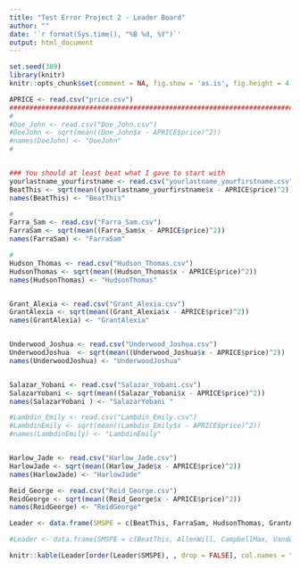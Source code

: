 ```yaml
---
title: "Test Error Project 2 - Leader Board"
author: ""
date: '`r format(Sys.time(), "%B %d, %Y")`'
output: html_document
---
```


```r
set.seed(389)
library(knitr)
knitr::opts_chunk$set(comment = NA, fig.show = 'as.is', fig.height = 4, fig.width = 4, prompt = TRUE, highlight = TRUE, tidy = FALSE, warning = FALSE, message = FALSE, tidy.opts=list(blank = TRUE, width.cutoff= 75, cache = TRUE))
```


```r
APRICE <- read.csv("price.csv")
#########################################################################
#
#Doe_John <- read.csv("Doe_John.csv")
#DoeJohn <- sqrt(mean((Doe_John$x - APRICE$price)^2))
#names(DoeJohn) <- "DoeJohn"
#


### You should at least beat what I gave to start with
yourlastname_yourfirstname <- read.csv("yourlastname_yourfirstname.csv")
BeatThis <- sqrt(mean((yourlastname_yourfirstname$x - APRICE$price)^2))
names(BeatThis) <- "BeatThis"

#
Farra_Sam <- read.csv("Farra_Sam.csv")
FarraSam <- sqrt(mean((Farra_Sam$x - APRICE$price)^2))
names(FarraSam) <- "FarraSam"

#
Hudson_Thomas <- read.csv("Hudson_Thomas.csv")
HudsonThomas <- sqrt(mean((Hudson_Thomas$x - APRICE$price)^2))
names(HudsonThomas) <- "HudsonThomas"


Grant_Alexia <- read.csv("Grant_Alexia.csv")
GrantAlexia <- sqrt(mean((Grant_Alexia$x - APRICE$price)^2))
names(GrantAlexia) <- "GrantAlexia"


Underwood_Joshua <- read.csv("Underwood_Joshua.csv")
UnderwoodJoshua  <- sqrt(mean((Underwood_Joshua$x - APRICE$price)^2))
names(UnderwoodJoshua) <- "UnderwoodJoshua"


Salazar_Yobani <- read.csv("Salazar_Yobani.csv")
SalazarYobani <- sqrt(mean((Salazar_Yobani$x - APRICE$price)^2))
names(SalazarYobani ) <- "SalazarYobani "

#Lambdin_Emily <- read.csv("Lambdin_Emily.csv")
#LambdinEmily <- sqrt(mean((Lambdin_Emily$x - APRICE$price)^2))
#names(LambdinEmily) <- "LambdinEmily"


Harlow_Jade <- read.csv("Harlow_Jade.csv")
HarlowJade <- sqrt(mean((Harlow_Jade$x - APRICE$price)^2))
names(HarlowJade) <- "HarlowJade"

Reid_George <- read.csv("Reid_George.csv")
ReidGeorge <- sqrt(mean((Reid_George$x - APRICE$price)^2))
names(ReidGeorge) <- "ReidGeorge"


```


```r
Leader <- data.frame(SMSPE = c(BeatThis, FarraSam, HudsonThomas, GrantAlexia,  UnderwoodJoshua, SalazarYobani, HarlowJade, ReidGeorge))

```

```r
#Leader <- data.frame(SMSPE = c(BeatThis, AllenWill, CampbellMax, VandenbergAndrew, DubeWill))
```

```r
knitr::kable(Leader[order(Leader$SMSPE), , drop = FALSE], col.names = "$\\sqrt{MSPE}$", align = "l")
```